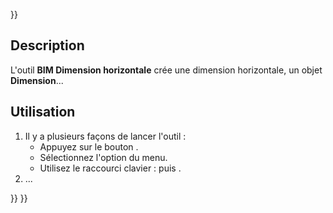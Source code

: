 <languages/>
{{UnfinishedDocu{{#translation:}}}}

{{Docnav/fr
|[[BIM_DimensionAligned/fr|Dimension alignée]]
|[[BIM_DimensionVertical/fr|Dimension verticale]]
|[[BIM_Workbench/fr|Atelier BIM]]
|IconL=BIM_DimensionAligned.svg
|IconR=BIM_DimensionVertical.svg
|IconC=Workbench_BIM.svg
}}

{{GuiCommand/fr
|Name=BIM DimensionHorizontal
|Name/fr=BIM Dimension horizontale
|MenuLocation=Annotation → Dimension horizontale
|Workbenches=[[BIM_Workbench/fr|BIM]]
|Shortcut={{KEY|D}} {{KEY|H}}
|Version=1.0
|SeeAlso=
}}

<span id="Description"></span>
==Description==

L'outil '''BIM Dimension horizontale''' crée une dimension horizontale, un objet '''Dimension'''...

<span id="Usage"></span>
==Utilisation==

# Il y a plusieurs façons de lancer l'outil :
#* Appuyez sur le bouton {{Button|[[Image:BIM_DimensionHorizontal.svg|16px]] [[BIM_DimensionHorizontal/fr|Dimension horizontale]]}}.
#* Sélectionnez l'option {{MenuCommand|3D/BIM → [[Image:BIM_DimensionHorizontal.svg|16px]] Dimension horizontale}} du menu.
#* Utilisez le raccourci clavier : {{KEY|D}} puis {{KEY|H}}.
# ...


{{Docnav/fr
|[[BIM_DimensionAligned/fr|Dimension alignée]]
|[[BIM_DimensionVertical/fr|Dimension verticale]]
|[[BIM_Workbench/fr|Atelier BIM]]
|IconL=BIM_DimensionAligned.svg
|IconR=BIM_DimensionVertical.svg
|IconC=Workbench_BIM.svg
}}

{{BIM_Tools_navi{{#translation:}}}}
{{Userdocnavi{{#translation:}}}}